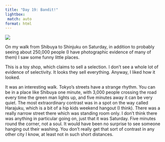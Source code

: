 ```yaml
---
title: "Day 19: Bandit!"
lightbox:
 match: auto
format: html
---
```


![](../images/20120508211625_dsc01636.jpg){group="all-the-pictures"}

On my walk from Shibuya to Shinjuku on Saturday, in addition to probably seeing about 250,000 people (I have photographic evidence of many of them) I saw some funny little places.

This is a toy shop, which claims to sell a selection. I don't see a whole lot of evidence of selectivity. It looks they sell everything. Anyway, I liked how it looked.

It was an interesting walk. Tokyo's streets have a strange rhythm. You can be in a place like Shibuya one minute, with 3,000 people crossing the road every time the green man lights up, and five minutes away it can be very quiet. The most extraordinary contrast was in a spot on the way called Harajuku, which is a bit of a hip kids weekend hangout (I think). There was a really narrow street there which was standing room only. I don't think there was anything in particular going on, just that it was Saturday. Five minutes round the corner, not a soul. It would have been no surprise to see someone hanging out their washing. You don't really get that sort of contrast in any other city I know, at least not in such short distances.
